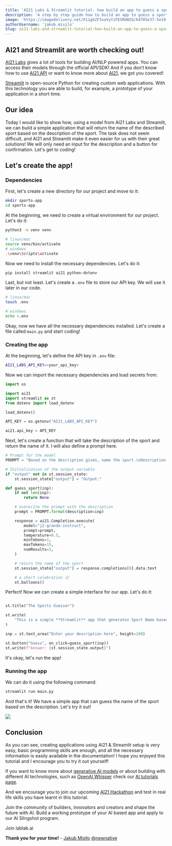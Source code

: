 ```yaml
---
title: 'AI21 Labs & Streamlit tutorial: how build an app to guess a sport based on description'
description: 'A step by step guide how to build an app to guess a sport based on description '
image: 'https://imagedelivery.net/K11gkZF3xaVyYzFESMdWIQ/64f05e37-5e19-433c-27c6-0e1c5ae55900/full'
authorUsername: 'jakub.misilo'
Slug: ai21-labs-and-streamlit-tutorial-how-build-an-app-to-guess-a-sport-based-on-description
---
```


## AI21 and Streamlit are worth checking out!

[AI21 Labs](https://lablab.ai/tech/ai21-labs) gives a lot of tools for building AI/NLP powered apps. You can access their models through the official API/SDK! And if you don’t know how to use [AI21 API](https://lablab.ai/t/how-to-use-ai21labs) or want to know more about [AI21](https://lablab.ai/tech/ai21-labs), we got you covered!

[Streamlit](https://streamlit.app/) is open-source Python for creating custom web applications. With this technology you are able to build, for example, a prototype of your application in a short time.

## Our idea

Today I would like to show how, using a model from AI21 Labs and Streamlit, we can build a simple application that will return the name of the described sport based on the description of the sport. The task does not seem difficult, and AI21 and Streamlit make it even easier for us with their great solutions! We will only need an input for the description and a button for confirmation. Let's get to coding!

## Let's create the app!

### Dependencies

First, let's create a new directory for our project and move to it:

```bash
mkdir sports-app
cd sports-app
```

At the beginning, we need to create a virtual environment for our project. Let's do it:

```bash
python3 -m venv venv

# linux/mac
source venv/bin/activate
# windows
.\venv\Scripts\activate
```

Now we need to install the necessary dependencies. Let's do it:

```bash
pip install streamlit ai21 python-dotenv
```

Last, but not least. Let's create a `.env` file to store our API key. We will use it later in our code.

```bash
# linux/mac
touch .env

# windows
echo >.env
```

Okay, now we have all the necessary dependencies installed. Let's create a file called `main.py` and start coding!

### Creating the app

At the beginning, let's define the API key in `.env` file:

```bash
AI21_LABS_API_KEY=<your_api_key>
```

Now we can import the necessary dependencies and load secrets from:

```python
import os

import ai21
import streamlit as st
from dotenv import load_dotenv

load_dotenv()

API_KEY = os.getenv("AI21_LABS_API_KEY")

ai21.api_key = API_KEY
```

Next, let's create a function that will take the description of the sport and return the name of it. I will also define a prompt here.

```python
# Prompt for the model
PROMPT = "Based on the description given, name the sport.\nDescription: {description}\n Sport name: "

# Initialization of the output variable
if "output" not in st.session_state:
    st.session_state["output"] = "Output:"

def guess_sport(inp):
    if not len(inp):
        return None

    # overwrite the prompt with the description
    prompt = PROMPT.format(description=inp)

    response = ai21.Completion.execute(
        model="j2-grande-instruct",
        prompt=prompt,
        temperature=0.5,
        minTokens=1,
        maxTokens=15,
        numResults=1,
    )

    # return the name of the sport
    st.session_state["output"] = response.completions[0].data.text

    # a short celebration 😉
    st.balloons()
```

Perfect! Now we can create a simple interface for our app. Let's do it:

```python

st.title("The Sports Guesser")

st.write(
    "This is a simple **Streamlit** app that generates Sport Name based on given description"
)

inp = st.text_area("Enter your description here", height=100)

st.button("Guess", on_click=guess_sport(inp))
st.write(f"Answer: {st.session_state.output}")
```

It's okay, let's run the app!

### Running the app

We can do it using the following command:

```bash
streamlit run main.py
```

And that's it! We have a simple app that can guess the name of the sport based on the description. Let's try it out!

<Img src="https://imagedelivery.net/K11gkZF3xaVyYzFESMdWIQ/04489df5-932c-47dc-8dfa-2f88764b3100/full" />

## Conclusion

As you can see, creating applications using AI21 & Streamlit setup is very easy, basic programming skills are enough, and all the necessary information is easily available in the documentation! I hope you enjoyed this tutorial and I encourage you to try it out yourself!

If you want to know more about [generative AI models](https://lablab.ai/blog/generative-ai-generative-ai-models) or about building with different AI technologies, such as [OpenAI Whisper](https://lablab.ai/tech/openai/whisper) check our [AI tutorials page](https://lablab.ai/t).

And we encourage you to join our upcoming [AI21 Hackathon](https://lablab.ai/event/ai21-labs-hackathon-2) and test in real life skills you have learnt in this tutorial.

Join the community of builders, innovators and creators and shape the future with AI. Build a working prototype of your AI based app and apply to our AI Slingshot program.

Join lablab.ai

**Thank you for your time!** - [Jakub Misiło](https://www.linkedin.com/in/jmisilo/) [@newnative](https://newnative.ai/)
